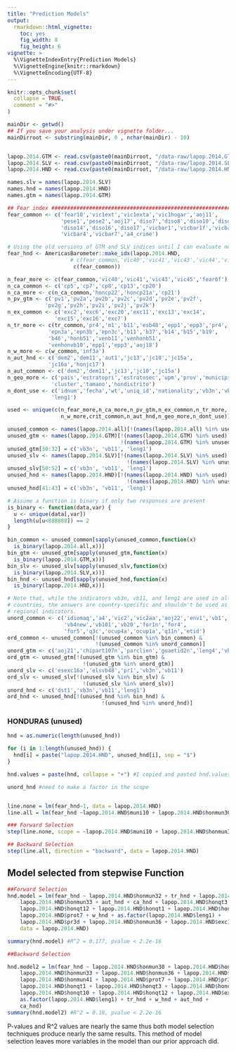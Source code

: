 ```yaml
---
title: "Prediction Models"
output:
  rmarkdown::html_vignette:
    toc: yes
    fig_width: 8
    fig_height: 6
vignette: >
  %\VignetteIndexEntry{Prediction Models}
  %\VignetteEngine{knitr::rmarkdown}
  %\VignetteEncoding{UTF-8}
---
```


```r
knitr::opts_chunk$set(
  collapse = TRUE,
  comment = "#>"
)
```




```r
mainDir <- getwd()
## If you save your analysis under vignette folder...
mainDirroot <- substring(mainDir, 0 , nchar(mainDir) - 10)


lapop.2014.GTM <- read.csv(paste0(mainDirroot, "/data-raw/lapop.2014.GTM.csv"))
lapop.2014.SLV <- read.csv(paste0(mainDirroot, "/data-raw/lapop.2014.SLV.csv"))
lapop.2014.HND <- read.csv(paste0(mainDirroot, "/data-raw/lapop.2014.HND.csv"))

names.slv = names(lapop.2014.SLV)
names.hnd = names(lapop.2014.HND)
names.gtm = names(lapop.2014.GTM)
```

```r


## Fear index ###############################################################################
fear_common <- c('fear10','vic1ext','vic1exta','vic1hogar','aoj11',
                 'pese1','pese2','aoj17','diso7','diso8','diso10','diso18',
                 'diso14','diso16','diso17','vicbar1','vicbar1f','vicbar3',
                 'vicbar4','vicbar7','a4_crime')

# Using the old versions of GTM and SLV indices until I can evaluate new ones.
fear_hnd <- AmericasBarometer::make_idx(lapop.2014.HND,
                    # c(fear_common,'vic40','vic41','vic43','vic44','vic45','fear6f'))
                     c(fear_common))
```

```r
n_fear_more <- c(fear_common,'vic40','vic41','vic43','vic45','fear6f')
n_ca_common <- c('cp5','cp7','cp8','cp13','cp20')
n_ca_more <- c(n_ca_common,'honcp22','honcp21a','cp21')
n_pv_gtm <- c('pv1','pv2a','pv2b','pv2c','pv2d','pv2e','pv2f',
            'pv2g','pv2h','pv2i','pv2j','pv2k')
n_ex_common <- c('exc2','exc6','exc20','exc11','exc13','exc14',
               'exc15','exc16','exc7')
n_tr_more <- c(tr_common,'pr4','m1','b11','esb48','epp1','epp3','pr4',
             'epn3a','epn3b','epn3c','b11','b37','b14','b15','b19',
             'b46','honb51','venb11','venhonb51',
             'venhonvb10','epp1','epp3','aoj18')
n_w_more <- c(w_common,'inf3a')
n_aut_hnd <- c('dem2','dem11','aut1','jc13','jc10','jc15a',
             'jc16a','honjc17')
n_aut_common <- c('dem2','dem11','jc13','jc10','jc15a')
n_geo_more <- c('pais','estratopri','estratosec','upm','prov','municipio',
              'cluster','tamano','hondistrito')
n_dont_use <- c('idnum','fecha','wt','uniq_id','nationality','vb3n','vb11',
              'leng1')

used <- unique(c(n_fear_more,n_ca_more,n_pv_gtm,n_ex_common,n_tr_more,
                 n_w_more,crit_common,n_aut_hnd,n_geo_more,n_dont_use))

unused_common <- names(lapop.2014.all)[!(names(lapop.2014.all) %in% used)]
unused_gtm <- names(lapop.2014.GTM)[!(names(lapop.2014.GTM) %in% used) & 
                                    !(names(lapop.2014.GTM) %in% unused_common)]
unused_gtm[30:32] = c('vb3n', 'vb11', 'leng1')
unused_slv <- names(lapop.2014.SLV)[!(names(lapop.2014.SLV) %in% used) & 
                                      !(names(lapop.2014.SLV) %in% unused_common)]
unused_slv[50:52] = c('vb3n', 'vb11', 'leng1')
unused_hnd <- names(lapop.2014.HND)[!(names(lapop.2014.HND) %in% used) & 
                                      !(names(lapop.2014.HND) %in% unused_common)]
unused_hnd[41:43] = c('vb3n', 'vb11', 'leng1')
```

```r
# Assume a function is binary if only two responses are present
is_binary <- function(data,var) {
  u <- unique(data[,var])
  length(u[u<888888]) == 2
}

bin_common <- unused_common[sapply(unused_common,function(x) 
  is_binary(lapop.2014.all,x))]
bin_gtm <- unused_gtm[sapply(unused_gtm,function(x) 
  is_binary(lapop.2014.GTM,x))]
bin_slv <- unused_slv[sapply(unused_slv,function(x) 
  is_binary(lapop.2014.SLV,x))]
bin_hnd <- unused_hnd[sapply(unused_hnd,function(x) 
  is_binary(lapop.2014.HND,x))]

# Note that, while the indicators vb3n, vb11, and leng1 are used in all three
# countries, the answers are country-specific and shouldn't be used as 
# regional indicators.
unord_common <- c('idiomaq','a4','vic2','vic2aa','aoj22','env1','vb1',
                  'vb4new','vb101','vb20','for1n','for4',
                  'for5','q3c','ocup4a','ocup1a','q11n','etid')
ord_common <- unused_common[!(unused_common %in% bin_common) &
                            !(unused_common %in% unord_common)]
unord_gtm <- c('aoj21','chipart107n','parclien','guaetid2n','leng4','vb3n','vb11','leng1')
ord_gtm <- unused_gtm[!(unused_gtm %in% bin_gtm) &
                        !(unused_gtm %in% unord_gtm)]
unord_slv <- c('esexc16a','elsvb48','pr1','vb3n','vb11')
ord_slv <- unused_slv[!(unused_slv %in% bin_slv) &
                        !(unused_slv %in% unord_slv)]
unord_hnd <- c('dst1','vb3n','vb11','leng1')
ord_hnd <- unused_hnd[!(unused_hnd %in% bin_hnd) &
                              !(unused_hnd %in% unord_hnd)]
```

### HONDURAS (unused) ###
```r
hnd = as.numeric(length(unused_hnd))

for (i in 1:length(unused_hnd)) {
  hnd[i] = paste("lapop.2014.HND", unused_hnd[i], sep = "$")  
}

hnd.values = paste(hnd, collapse = "+") #I copied and pasted hnd.values (but removed the quotes) and added it to the scope of the step function

unord_hnd #need to make a factor in the scope 



```

 
```r
line.none = lm(fear_hnd~1, data = lapop.2014.HND)
line.all = lm(fear_hnd ~lapop.2014.HND$muni10 + lapop.2014.HND$honmun30 + lapop.2014.HND$honmuni31 + lapop.2014.HND$honmun32 + lapop.2014.HND$honmun33 + lapop.2014.HND$honmun36 + lapop.2014.HND$honmun37 + lapop.2014.HND$honmun38 + lapop.2014.HND$honmun39 + lapop.2014.HND$honmun40 + lapop.2014.HND$honmun41 + lapop.2014.HND$honmun42 + lapop.2014.HND$cpss1 + lapop.2014.HND$prot4 + lapop.2014.HND$prot7 + lapop.2014.HND$ico2 + lapop.2014.HND$mil1 + lapop.2014.HND$mil2 + lapop.2014.HND$pr3d + lapop.2014.HND$pr3e + lapop.2014.HND$honqt1 + lapop.2014.HND$honqt2 + lapop.2014.HND$honqt3 + lapop.2014.HND$honqt4 + lapop.2014.HND$honqt5 + lapop.2014.HND$honqt6 + lapop.2014.HND$honqt7 + lapop.2014.HND$honqt8 + lapop.2014.HND$honqt9 + lapop.2014.HND$honqt10 + lapop.2014.HND$honqt11 + lapop.2014.HND$honqt12 + lapop.2014.HND$m2 + lapop.2014.HND$honm3 + lapop.2014.HND$coer1 + lapop.2014.HND$ros1 + as.factor(lapop.2014.HND$dst1) + lapop.2014.HND$per4 + lapop.2014.HND$per9 + lapop.2014.HND$exc18 + as.factor(lapop.2014.HND$vb3n) +  as.factor(lapop.2014.HND$vb11) +  as.factor(lapop.2014.HND$leng1)  +  tr_hnd + w_hnd + crit_hnd + aut_hnd + ex_hnd + ca_hnd)

### Forward Selection
step(line.none, scope = ~lapop.2014.HND$muni10 + lapop.2014.HND$honmun30 + lapop.2014.HND$honmuni31 + lapop.2014.HND$honmun32 + lapop.2014.HND$honmun33 + lapop.2014.HND$honmun36 + lapop.2014.HND$honmun37 + lapop.2014.HND$honmun38 + lapop.2014.HND$honmun39 + lapop.2014.HND$honmun40 + lapop.2014.HND$honmun41 + lapop.2014.HND$honmun42 + lapop.2014.HND$cpss1 + lapop.2014.HND$prot4 + lapop.2014.HND$prot7 + lapop.2014.HND$ico2 + lapop.2014.HND$mil1 + lapop.2014.HND$mil2 + lapop.2014.HND$pr3d + lapop.2014.HND$pr3e + lapop.2014.HND$honqt1 + lapop.2014.HND$honqt2 + lapop.2014.HND$honqt3 + lapop.2014.HND$honqt4 + lapop.2014.HND$honqt5 + lapop.2014.HND$honqt6 + lapop.2014.HND$honqt7 + lapop.2014.HND$honqt8 + lapop.2014.HND$honqt9 + lapop.2014.HND$honqt10 + lapop.2014.HND$honqt11 + lapop.2014.HND$honqt12 + lapop.2014.HND$m2 + lapop.2014.HND$honm3 + lapop.2014.HND$coer1 + lapop.2014.HND$ros1 + as.factor(lapop.2014.HND$dst1) + lapop.2014.HND$per4 + lapop.2014.HND$per9 + lapop.2014.HND$exc18 + as.factor(lapop.2014.HND$vb3n) +  as.factor(lapop.2014.HND$vb11) +  as.factor(lapop.2014.HND$leng1)  +  tr_hnd  +  w_hnd  +  crit_hnd  +  aut_hnd  +  ex_hnd  +  ca_hnd, direction = "forward", data = lapop.2014.HND)

## Backward Selection
step(line.all, direction = "backward", data = lapop.2014.HND)
```

## Model selected from stepwise Function ## 
```r
##Forward Selection 
hnd.model = lm(fear_hnd ~ lapop.2014.HND$honmun32 + tr_hnd + lapop.2014.HND$honqt8 + 
    lapop.2014.HND$honmun33 + aut_hnd + ca_hnd + lapop.2014.HND$honqt3 + 
    lapop.2014.HND$honqt12 + lapop.2014.HND$honqt1 + lapop.2014.HND$honmun30 + 
    lapop.2014.HND$prot7 + w_hnd + as.factor(lapop.2014.HND$leng1) + 
    lapop.2014.HND$pr3d + lapop.2014.HND$honmun36 + lapop.2014.HND$exc18, 
    data = lapop.2014.HND)

summary(hnd.model) #R^2 = 0.177, pvalue < 2.2e-16

##Backward Selection

hnd.model2 = lm(fear_hnd ~ lapop.2014.HND$honmun30 + lapop.2014.HND$honmun32 + 
    lapop.2014.HND$honmun33 + lapop.2014.HND$honmun36 + lapop.2014.HND$honmun40 + 
    lapop.2014.HND$honmun41 + lapop.2014.HND$prot7 + lapop.2014.HND$pr3d + 
    lapop.2014.HND$honqt1 + lapop.2014.HND$honqt3 + lapop.2014.HND$honqt8 + 
    lapop.2014.HND$honqt10 + lapop.2014.HND$honqt12 + lapop.2014.HND$exc18 + 
    as.factor(lapop.2014.HND$leng1) + tr_hnd + w_hnd + aut_hnd + 
    ca_hnd)
summary(hnd.model2) #R^2 = 0.18, pvalue < 2.2e-16
```

P-values and R^2 values are nearly the same thus both model selection techniques produce nearly the same results. This method of model selection leaves more variables in the model than our prior approach did. 

